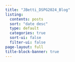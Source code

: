```yaml
---
title: "JBetti_DSPG2024_Blog"
listing:
  contents: posts
  sort: "date desc"
  type: default
  categories: true
  sort-ui: false
  filter-ui: false
page-layout: full
title-block-banner: true
---
```



